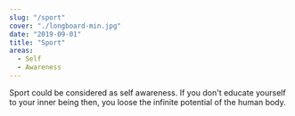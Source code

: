```yaml
---
slug: "/sport"
cover: "./longboard-min.jpg"
date: "2019-09-01"
title: "Sport"
areas:
  - Self
  - Awareness
---
```


Sport could be considered as self awareness. If you don't educate yourself to your inner being then, you loose the infinite potential of the human body.
